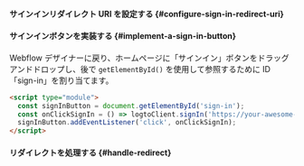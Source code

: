 

<SignInFlowSummary />

#### サインインリダイレクト URI を設定する \{#configure-sign-in-redirect-uri}

<ConfigureRedirectUri
  figureSrc="/img/assets/web-redirect-uri.png"
  redirectUri="https://your-awesome-site.webflow.io/callback"
/>

#### サインインボタンを実装する \{#implement-a-sign-in-button}

Webflow デザイナーに戻り、ホームページに「サインイン」ボタンをドラッグアンドドロップし、後で `getElementById()` を使用して参照するために ID「sign-in」を割り当てます。

```html
<script type="module">
  const signInButton = document.getElementById('sign-in');
  const onClickSignIn = () => logtoClient.signIn('https://your-awesome-site.webflow.io/callback');
  signInButton.addEventListener('click', onClickSignIn);
</script>
```

#### リダイレクトを処理する \{#handle-redirect}

<HandleRedirect />
